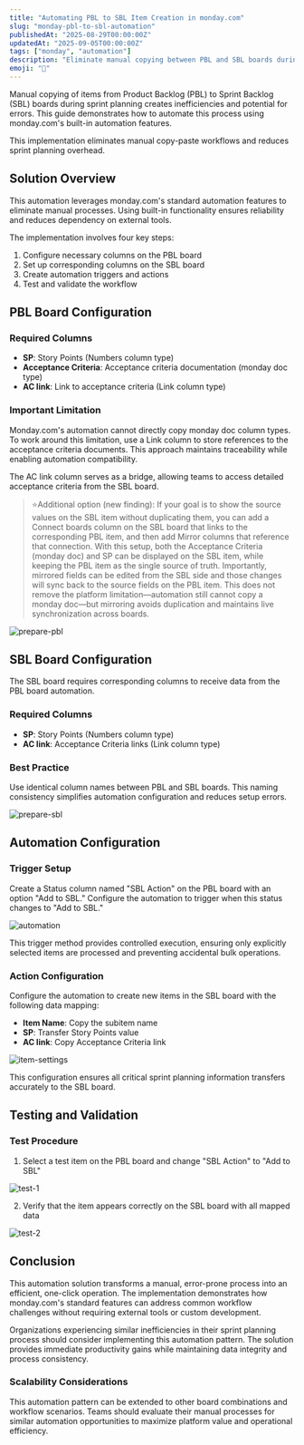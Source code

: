 ```yaml
---
title: "Automating PBL to SBL Item Creation in monday.com"
slug: "monday-pbl-to-sbl-automation"
publishedAt: "2025-08-29T00:00:00Z"
updatedAt: "2025-09-05T00:00:00Z"
tags: ["monday", "automation"]
description: "Eliminate manual copying between PBL and SBL boards during sprint planning. This guide shows how to automate the process using monday.com's standard automation features."
emoji: "🔄"
---
```


Manual copying of items from Product Backlog (PBL) to Sprint Backlog (SBL) boards during sprint planning creates inefficiencies and potential for errors. This guide demonstrates how to automate this process using monday.com's built-in automation features.

This implementation eliminates manual copy-paste workflows and reduces sprint planning overhead.

## Solution Overview

This automation leverages monday.com's standard automation features to eliminate manual processes. Using built-in functionality ensures reliability and reduces dependency on external tools.

The implementation involves four key steps:

1. Configure necessary columns on the PBL board
2. Set up corresponding columns on the SBL board
3. Create automation triggers and actions
4. Test and validate the workflow

## PBL Board Configuration

### Required Columns

- **SP**: Story Points (Numbers column type)
- **Acceptance Criteria**: Acceptance criteria documentation (monday doc type)
- **AC link**: Link to acceptance criteria (Link column type)

### Important Limitation

Monday.com's automation cannot directly copy monday doc column types. To work around this limitation, use a Link column to store references to the acceptance criteria documents. This approach maintains traceability while enabling automation compatibility.

The AC link column serves as a bridge, allowing teams to access detailed acceptance criteria from the SBL board.

> ⭐Additional option (new finding): If your goal is to show the source values on the SBL item without duplicating them, you can add a Connect boards column on the SBL board that links to the corresponding PBL item, and then add Mirror columns that reference that connection. With this setup, both the Acceptance Criteria (monday doc) and SP can be displayed on the SBL item, while keeping the PBL item as the single source of truth. Importantly, mirrored fields can be edited from the SBL side and those changes will sync back to the source fields on the PBL item. This does not remove the platform limitation—automation still cannot copy a monday doc—but mirroring avoids duplication and maintains live synchronization across boards.

![prepare-pbl](image.png)

## SBL Board Configuration

The SBL board requires corresponding columns to receive data from the PBL board automation.

### Required Columns

- **SP**: Story Points (Numbers column type)
- **AC link**: Acceptance Criteria links (Link column type)

### Best Practice

Use identical column names between PBL and SBL boards. This naming consistency simplifies automation configuration and reduces setup errors.

![prepare-sbl](image-1.png)

## Automation Configuration

### Trigger Setup

Create a Status column named "SBL Action" on the PBL board with an option "Add to SBL." Configure the automation to trigger when this status changes to "Add to SBL."

![automation](image-2.png)

This trigger method provides controlled execution, ensuring only explicitly selected items are processed and preventing accidental bulk operations.

### Action Configuration

Configure the automation to create new items in the SBL board with the following data mapping:

- **Item Name**: Copy the subitem name
- **SP**: Transfer Story Points value
- **AC link**: Copy Acceptance Criteria link

![item-settings](image-3.png)

This configuration ensures all critical sprint planning information transfers accurately to the SBL board.

## Testing and Validation

### Test Procedure

1. Select a test item on the PBL board and change "SBL Action" to "Add to SBL"

![test-1](image-4.png)

2. Verify that the item appears correctly on the SBL board with all mapped data

![test-2](image-5.png)

## Conclusion

This automation solution transforms a manual, error-prone process into an efficient, one-click operation. The implementation demonstrates how monday.com's standard features can address common workflow challenges without requiring external tools or custom development.

Organizations experiencing similar inefficiencies in their sprint planning process should consider implementing this automation pattern. The solution provides immediate productivity gains while maintaining data integrity and process consistency.

### Scalability Considerations

This automation pattern can be extended to other board combinations and workflow scenarios. Teams should evaluate their manual processes for similar automation opportunities to maximize platform value and operational efficiency.
